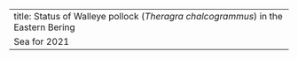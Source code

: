 ---
title: Status of Walleye pollock (_Theragra chalcogrammus_) in the Eastern Bering
  Sea for 2021
---